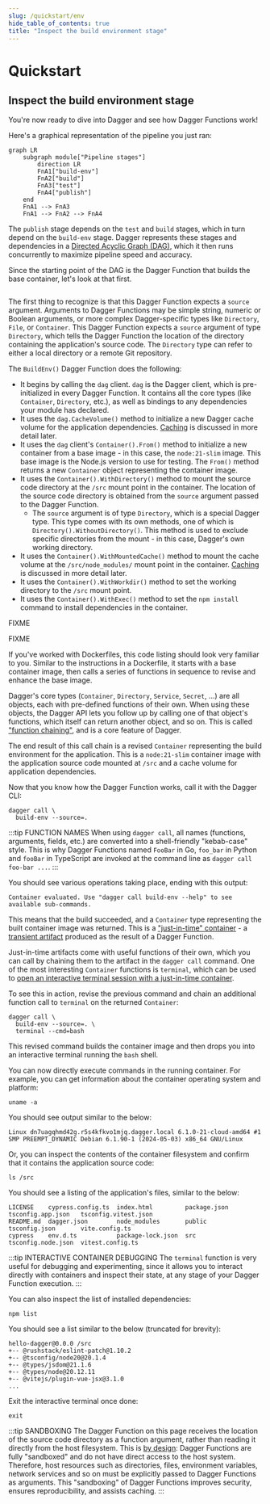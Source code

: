 ```yaml
---
slug: /quickstart/env
hide_table_of_contents: true
title: "Inspect the build environment stage"
---
```


# Quickstart

## Inspect the build environment stage

You're now ready to dive into Dagger and see how Dagger Functions work!

Here's a graphical representation of the pipeline you just ran:

```mermaid
graph LR
    subgraph module["Pipeline stages"]
        direction LR
        FnA1["build-env"]
        FnA2["build"]
        FnA3["test"]
        FnA4["publish"]
    end
    FnA1 --> FnA3
    FnA1 --> FnA2 --> FnA4
```

The `publish` stage depends on the `test` and `build` stages, which in turn depend on the `build-env` stage. Dagger represents these stages and dependencies in a [Directed Acyclic Graph (DAG)](https://en.wikipedia.org/wiki/Directed_acyclic_graph), which it then runs concurrently to maximize pipeline speed and accuracy.

Since the starting point of the DAG is the Dagger Function that builds the base container, let's look at that first.

<Tabs groupId="language">
<TabItem value="Go">

```go file=./snippets/env/go/main.go
```

The first thing to recognize is that this Dagger Function expects a `source` argument. Arguments to Dagger Functions may be simple string, numeric or Boolean arguments, or more complex Dagger-specific types like `Directory`, `File`, or `Container`. This Dagger Function expects a `source` argument of type `Directory`, which tells the Dagger Function the location of the directory containing the application's source code. The `Directory` type can refer to either a local directory or a remote Git repository.

The `BuildEnv()` Dagger Function does the following:

- It begins by calling the `dag` client. `dag` is the Dagger client, which is pre-initialized in every Dagger Function. It contains all the core types (like `Container`, `Directory`, etc.), as well as bindings to any dependencies your module has declared.
- It uses the `dag.CacheVolume()` method to initialize a new Dagger cache volume for the application dependencies. [Caching](./cache.mdx) is discussed in more detail later.
- It uses the `dag` client's `Container().From()` method to initialize a new container from a base image - in this case, the `node:21-slim` image. This base image is the Node.js version to use for testing. The `From()` method returns a new `Container` object representing the container image.
- It uses the `Container().WithDirectory()` method to mount the source code directory at the `/src` mount point in the container. The location of the source code directory is obtained from the `source` argument passed to the Dagger Function.
  - The `source` argument is of type `Directory`, which is a special Dagger type. This type comes with its own methods, one of which is `Directory().WithoutDirectory()`. This method is used to exclude specific directories from the mount - in this case, Dagger's own working directory.
- It uses the `Container().WithMountedCache()` method to mount the cache volume at the `/src/node_modules/` mount point in the container. [Caching](./cache.mdx) is discussed in more detail later.
- It uses the `Container().WithWorkdir()` method to set the working directory to the `/src` mount point.
- It uses the `Container().WithExec()` method to set the `npm install` command to install dependencies in the container.

</TabItem>
<TabItem value="Python">

FIXME

</TabItem>
<TabItem value="TypeScript">

FIXME

</TabItem>
</Tabs>

If you've worked with Dockerfiles, this code listing should look very familiar to you. Similar to the instructions in a Dockerfile, it starts with a base container image, then calls a series of functions in sequence to revise and enhance the base image.

Dagger's core types (`Container`, `Directory`, `Service`, `Secret`, ...) are all objects, each with pre-defined functions of their own. When using these objects, the Dagger API lets you follow up by calling one of that object's functions, which itself can return another object, and so on. This is called ["function chaining"](../manuals/user/functions/539201-chaining.mdx), and is a core feature of Dagger.

The end result of this call chain is a revised `Container` representing the build environment for the application. This is a `node:21-slim` container image with the application source code mounted at `/src` and a cache volume for application dependencies.

Now that you know how the Dagger Function works, call it with the Dagger CLI:

```shell
dagger call \
  build-env --source=.
```

:::tip FUNCTION NAMES
When using `dagger call`, all names (functions, arguments, fields, etc.) are converted into a shell-friendly "kebab-case" style. This is why Dagger Functions named `FooBar` in Go, `foo_bar` in Python and `fooBar` in TypeScript are invoked at the command line as `dagger call foo-bar ...`.
:::

You should see various operations taking place, ending with this output:

```
Container evaluated. Use "dagger call build-env --help" to see available sub-commands.
```

This means that the build succeeded, and a `Container` type representing the built container image was returned. This is a ["just-in-time" container](../manuals/user/artifacts/production/472010-containers.mdx) - a [transient artifact](../manuals/user/artifacts/723090-artifacts.mdx) produced as the result of a Dagger Function.

Just-in-time artifacts come with useful functions of their own, which you can call by chaining them to the artifact in the `dagger call` command. One of the most interesting `Container` functions is `terminal`, which can be used to [open an interactive terminal session with a just-in-time container](../manuals/user/artifacts/consumption/138393-exec.mdx).

To see this in action, revise the previous command and chain an additional function call to `terminal` on the returned `Container`:

```shell
dagger call \
  build-env --source=. \
  terminal --cmd=bash
```

This revised command builds the container image and then drops you into an interactive terminal running the `bash` shell.

You can now directly execute commands in the running container. For example, you can get information about the container operating system and platform:

```shell
uname -a
```

You should see output similar to the below:

```
Linux dn7uagqhmd42g.r5s4kfkvo1mjq.dagger.local 6.1.0-21-cloud-amd64 #1 SMP PREEMPT_DYNAMIC Debian 6.1.90-1 (2024-05-03) x86_64 GNU/Linux
```

Or, you can inspect the contents of the container filesystem and confirm that it contains the application source code:

```shell
ls /src
```

You should see a listing of the application's files, similar to the below:

```
LICENSE    cypress.config.ts  index.html         package.json  tsconfig.app.json   tsconfig.vitest.json
README.md  dagger.json        node_modules       public        tsconfig.json       vite.config.ts
cypress    env.d.ts           package-lock.json  src           tsconfig.node.json  vitest.config.ts
```

:::tip INTERACTIVE CONTAINER DEBUGGING
The `terminal` function is very useful for debugging and experimenting, since it allows you to interact directly with containers and inspect their state, at any stage of your Dagger Function execution.
:::

You can also inspect the list of installed dependencies:

```shell
npm list
```

You should see a list similar to the below (truncated for brevity):

```
hello-dagger@0.0.0 /src
+-- @rushstack/eslint-patch@1.10.2
+-- @tsconfig/node20@20.1.4
+-- @types/jsdom@21.1.6
+-- @types/node@20.12.11
+-- @vitejs/plugin-vue-jsx@3.1.0
...
```

Exit the interactive terminal once done:

```shell
exit
```

:::tip SANDBOXING
The Dagger Function on this page receives the location of the source code directory as a function argument, rather than reading it directly from the host filesystem. This is [by design](../manuals/developer/execution-environment.mdx): Dagger Functions are fully "sandboxed" and do not have direct access to the host system. Therefore, host resources such as directories, files, environment variables, network services and so on must be explicitly passed to Dagger Functions as arguments. This "sandboxing" of Dagger Functions improves security, ensures reproducibility, and assists caching.
:::
